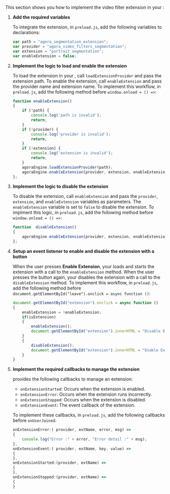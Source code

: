 <PlatformWrapper platform="electron">

This section shows you how to implement the video filter extension in your <Vpl k ="CLIENT"/>:

1. **Add the required variables**

   To integrate the extension, in `preload.js`, add the following variables to declarations:

   ```javascript
   var path = "agora_segmentation_extension";
   var provider = "agora_video_filters_segmentation";
   var extension = "portrait_segmentation";
   var enableExtension = false;
   ```

2.  **Implement the logic to load and enable the extension**

    To load the extension in your <Vpl k= "CLIENT"/>, call `loadExtensionProvider` and pass the extension path. To enable the extension, call `enableExtension` and pass the provider name and extension name. To implement this workflow, in `preload.js`, add the following method before `window.onload = () =>`:

    ```javascript
    function enableExtension()
    {
        if (!path) {
            console.log('path is invalid');
            return;
        }
        if (!provider) {
            console.log('provider is invalid');
            return;
        }
        if (!extension) {
            console.log('extension is invalid');
            return;
        }
        agoraEngine.loadExtensionProvider(path);
        agoraEngine.enableExtension(provider, extension, enableExtension);
    };
    ```

2. **Implement the logic to disable the extension**

    To disable the extension, call `enableExtension` and pass the `provider`, `extension`, and `enableExtension` variables as parameters. The `enableExtension` variable is set to `false` to disable the extension. To implment this logic, in `preload.js`, add the following method before `window.onload = () =>`:

    ```javascript
    function  disableExtension() 
    {
        agoraEngine.enableExtension(provider, extension, enableExtension);
    };
    ```

3. **Setup an event listener to enable and disable the extension with a button**

   When the user presses **Enable Extension**, your <Vpl k= "CLIENT"/> loads and starts the extension with a call to the `enableExtension` method. When the user presses the button again, your <Vpl k= "CLIENT"/> disables the extension with a call to the `disableExtension` method. To implement this workflow, in `preload.js`, add the following method before `document.getElementById("leave").onclick = async function ()`:

    ```javascript
    document.getElementById("extension").onclick = async function ()
    {
        enableExtension = !enableExtension;
        if(isExtension)
        {
            enableExtension();
            document.getElementById("extension").innerHTML = "Disable Extension";
        }
        {
            disableExtension();
            document.getElementById("extension").innerHTML = "Enable Extension";
        }
    }
    ```
4. **Implement the required callbacks to manage the extension**

    <Vg k = "VSDK"/> provides the following callbacks to manage an extension:

    * `onExtensionStarted`: Occurs when the extension is enabled.
    * `onExtensionError`: Occurs when the extension runs incorrectly.
    * `onExtensionStopped`: Occurs when the extension is disabled.
    * `onExtensionEvent`: The event callback of the extension.

    To implement these callbacks, in `preload.js`, add the following callbacks before `onUserJoined`:

    ```javascript
    onExtensionError:( provider, extName, error, msg) =>
    {
        console.log("Error :" + error, "Error detail :" + msg);  
    },
    onExtensionEvent:( provider, extName, key, value) =>
    {
    },
    onExtensionStarted:(provider, extName) =>
    {
    },
    onExtensionStopped:(provider, extName) =>
    {
    }
    ```
</PlatformWrapper>
